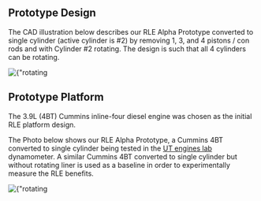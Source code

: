 ## Prototype Design

The CAD illustration below describes our RLE Alpha Prototype converted to single cylinder (active cylinder is #2) by removing 1, 3, and 4 pistons / con rods and with Cylinder #2 rotating.  The design is such that all 4 cylinders can be rotating.



<div className={"nx-w-full nx-flex nx-flex-col nx-pt-6"}>
    <div className={"nx-flex nx-flex-col nx-items-center"}>
        <Image priority src={rotatingLinerPrototypeCAD} alt={"rotating liner prototype (CAD)"}/>
    </div>
</div>

## Prototype Platform

The 3.9L (4BT) Cummins inline-four diesel engine was chosen as the initial RLE platform design.

The Photo below shows our RLE Alpha Prototype, a Cummins 4BT converted to single cylinder being tested in the [UT engines lab](https://utenginegroup.com) dynamometer. A similar Cummins 4BT converted to single cylinder but without rotating liner is used as a baseline in order to experimentally measure the RLE benefits.

<div className={"nx-w-full nx-flex nx-flex-col nx-pt-6"}>
    <div className={"nx-flex nx-flex-col nx-items-center"}>
        <Image priority src={rotatingLinerPrototype} alt={"rotating liner prototype"}/>
    </div>
</div>


